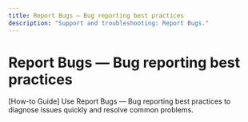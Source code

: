 ```yaml
---
title: Report Bugs — Bug reporting best practices
description: "Support and troubleshooting: Report Bugs."
---
```


# Report Bugs — Bug reporting best practices

[How-to Guide] Use Report Bugs — Bug reporting best practices to diagnose issues quickly and resolve common problems.

